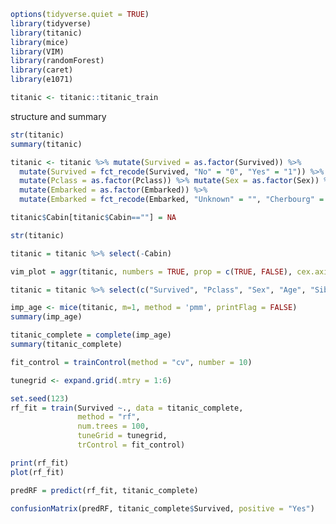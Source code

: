 ```{r}
options(tidyverse.quiet = TRUE)
library(tidyverse)
library(titanic)
library(mice)
library(VIM)
library(randomForest)
library(caret)
library(e1071)
```
```{r}
titanic <- titanic::titanic_train
```

structure and summary
```{r}
str(titanic)
summary(titanic)
```

```{r}
titanic <- titanic %>% mutate(Survived = as.factor(Survived)) %>%
  mutate(Survived = fct_recode(Survived, "No" = "0", "Yes" = "1")) %>%
  mutate(Pclass = as.factor(Pclass)) %>% mutate(Sex = as.factor(Sex)) %>%
  mutate(Embarked = as.factor(Embarked)) %>%
  mutate(Embarked = fct_recode(Embarked, "Unknown" = "", "Cherbourg" = "C", "Southampton" = "S", "Queenstown" = "Q"))

titanic$Cabin[titanic$Cabin==""] = NA

str(titanic)
```

```{r}
titanic = titanic %>% select(-Cabin)
```

```{r}
vim_plot = aggr(titanic, numbers = TRUE, prop = c(TRUE, FALSE), cex.axis=.7)
```

```{r}
titanic = titanic %>% select(c("Survived", "Pclass", "Sex", "Age", "SibSp", "Parch", "Embarked"))

imp_age <- mice(titanic, m=1, method = 'pmm', printFlag = FALSE)
summary(imp_age)
```

```{r}
titanic_complete = complete(imp_age)
summary(titanic_complete)
```

```{r}
fit_control = trainControl(method = "cv", number = 10)

tunegrid <- expand.grid(.mtry = 1:6)

set.seed(123)
rf_fit = train(Survived ~., data = titanic_complete,
               method = "rf",
               num.trees = 100,
               tuneGrid = tunegrid, 
               trControl = fit_control)
```

```{r}
print(rf_fit)
plot(rf_fit)
```

```{r}
predRF = predict(rf_fit, titanic_complete)
```
```{r}
confusionMatrix(predRF, titanic_complete$Survived, positive = "Yes")
```


